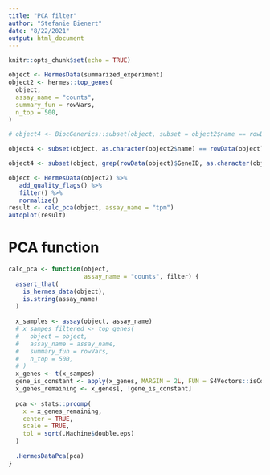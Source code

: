 ```yaml
---
title: "PCA filter"
author: "Stefanie Bienert"
date: "8/22/2021"
output: html_document
---
```


```r
knitr::opts_chunk$set(echo = TRUE)
```

```r
object <- HermesData(summarized_experiment)
object2 <- hermes::top_genes(
  object,
  assay_name = "counts",
  summary_fun = rowVars,
  n_top = 500,
)

# object4 <- BiocGenerics::subset(object, subset = object2$name == rowData(object)$GeneID)  

object4 <- subset(object, as.character(object2$name) == rowData(object)$GeneID)

object4 <- subset(object, grep(rowData(object)$GeneID, as.character(object2$name), value = TRUE))

```

```r
object <- HermesData(object2) %>%
   add_quality_flags() %>%
   filter() %>%
   normalize()
result <- calc_pca(object, assay_name = "tpm")
autoplot(result)
```






# PCA function
```r
calc_pca <- function(object,
                     assay_name = "counts", filter) {
  assert_that(
    is_hermes_data(object),
    is.string(assay_name)
  )
  
  x_samples <- assay(object, assay_name)
  # x_sampes_filtered <- top_genes(
  #   object = object,
  #   assay_name = assay_name,
  #   summary_fun = rowVars,
  #   n_top = 500,
  # )
  x_genes <- t(x_sampes)
  gene_is_constant <- apply(x_genes, MARGIN = 2L, FUN = S4Vectors::isConstant)
  x_genes_remaining <- x_genes[, !gene_is_constant]
  
  pca <- stats::prcomp(
    x = x_genes_remaining,
    center = TRUE,
    scale = TRUE,
    tol = sqrt(.Machine$double.eps)
  )
  
  .HermesDataPca(pca)
}
```

